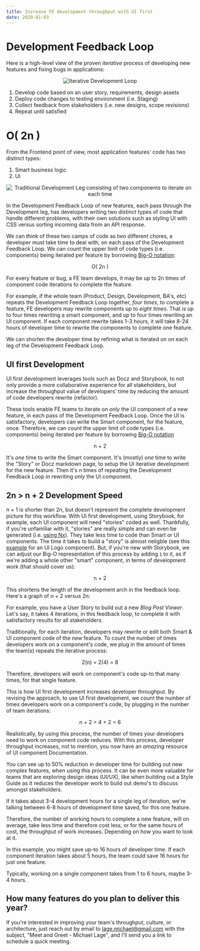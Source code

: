 ```yaml
---
title: Increase FE development throughput with UI first
date: 2020-01-03
---
```


# Development Feedback Loop

Here is a high-level view of the proven *iterative* process of developing new features and fixing bugs in applications: 

<center>
    <img src="/iterative-development-loop.png" alt="Iterative Development Loop" />
</center>

1. Develop code based on an user story, requirements, design assets
2. Deploy code changes to testing environment (i.e. Staging)
3. Collect feedback from stakeholders (i.e. new designs, scope revisions)
4. Repeat until satisfied

# O( 2n )

From the Frontend point of view, most application features' code has two distinct types: 
1. Smart business logic
2. UI

<center>
    <img src="/iterative-development-smart-ui-leg-2n.png" alt="Traditional Development Leg consisting of two components to iterate on each time" />
</center>

In the Development Feedback Loop of new features, each pass through the Development leg, has developers writing two distinct types of code that handle different problems, with their own solutions such as styling UI with CSS versus sorting incoming data from an API response.

We can think of these two camps of code as two different chores, a developer must take time to deal with, on each pass of the Development Feedback Loop. We can count the upper limit of code types (i.e. components) being iterated per feature by borrowing [Big-O notation](https://en.wikipedia.org/wiki/Big_O_notation):

<center>O( 2n )</center>

For every feature or bug, a FE team develops, it may be up to 2n times of component code iterations to complete the feature.

For example, if the whole team (Product, Design, Development, BA's, etc) repeats the Development Feedback Loop together, *four times*, to complete a feature, FE developers may rewrite components up to *eight times*. That is up to four times rewriting a smart component, and up to four times rewriting an UI component. If each component rewrite takes 1-3 hours, it will take 8-24 hours of developer time to rewrite the components to complete one feature.

We can shorten the developer time by refining what is iterated on on each leg of the Development Feedback Loop.

## UI first Development

UI first development leverages tools such as Docz and Storybook, to not only provide a more collaborative experience for all stakeholders, but increase the throughput value of developers' time by reducing the amount of code developers rewrite (refactor).

These tools enable FE teams to iterate on *only* the UI component of a new feature, in each pass of the Development Feedback Loop. Once the UI is satisfactory, developers can write the Smart component, for the feature, once. Therefore, we can count the upper limit of code types (i.e. components) being iterated per feature by borrowing [Big-O notation](https://en.wikipedia.org/wiki/Big_O_notation)

<center>n + 2</center>

It's *one* time to write the Smart component. It's (mostly) *one* time to write the "Story" or Docz markdown page, to setup the UI iterative development for the new feature. Then it's *n* times of repeating the Development Feedback Loop in rewriting *only* the UI component.

## 2n > n + 2 Development Speed

n + 1 is shorter than 2n, but doesn't represent the complete development picture for this workflow. With UI first development, using Storybook, for example, each UI component will need "stories" coded as well. Thankfully, if you're unfamiliar with it, "stories" are really simple and can even be generated (i.e. [using Nx](https://nx.dev/latest/angular/plugins/storybook/overview#auto-generate-stories)). They take less time to code than Smart or UI components. The time it takes to build a "story" is almost neligble (see this [example](https://github.com/mrWh1te/gardn/blob/master/libs/ui/src/lib/logo/logo.stories.tsx) for an UI Logo component). But, if you're new with Storybook, we can adjust our Big-O representation of this process by adding `1` to it, as if we're adding a whole other "smart" component, in terms of development work (that should cover us):

<center>n + 2</center>

This shortens the length of the development arch in the feedback loop. Here's a graph of n + 2 versus 2n:



For example, you have a User Story to build out a new *Blog Post Viewer*. Let's say, it takes 4 iterations, in this feedback loop, to complete it with satisfactory results for all stakeholders.

Traditionally, for each iteration, developers may rewrite or edit both Smart & UI component code of the new feature. To count the number of times developers work on a component's code, we plug in the amount of times the team(s) repeats the iterative process: 

<center>2(n) = 2(4) = 8</center>

Therefore, developers will work on component's code up-to that many times, for that single feature.

This is how UI first development increases developer throughput. By revising the approach, to use UI first development, we count the number of times developers work on a component's code, by plugging in the number of team iterations:

<center>n + 2 = 4 + 2 = 6</center>

Realistically, by using this process, the number of times your developers need to work on component code reduces. With this process, developer throughput increases, not to mention, you now have an *amazing* resource of UI component Documentation.

You can see up to 50% reduction in developer time for building out new complex features, when using this process. It can be even more valuable for teams that are exploring design ideas (UI/UX), like when building out a Style Guide as it reduces the developer work to build out demo's to discuss amongst stakeholders.

If it takes about 3-4 development hours for a single leg of iteration, we're talking between 6-8 hours of development time saved, for this one feature.

Therefore, the number of working hours to complete a new feature, will on average, take less time and therefore cost less, or for the same hours of cost, the throughput of work increases. Depending on how you want to look at it.

In this example, you might save up-to 16 hours of developer time. If each component iteration takes about 5 hours, the team could save 16 hours for just one feature.

Typically, working on a single component takes from 1 to 6 hours, maybe 3-4 hours.

## How many features do you plan to deliver this year?

If you're interested in improving your team's throughput, culture, or architecture, just reach out by email to <a href="mailto:lage.michael@gmail.com=Meet and Greet - Michael Lage">lage.michael@gmail.com</a> with the subject, "Meet and Greet - Michael Lage", and I'll send you a link to schedule a quick meeting.